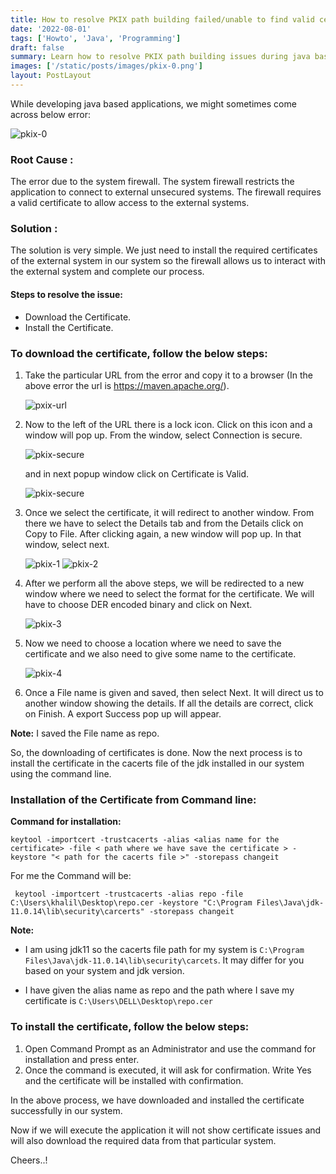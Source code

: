 ```yaml
---
title: How to resolve PKIX path building failed/unable to find valid certification path to requested target issue
date: '2022-08-01'
tags: ['Howto', 'Java', 'Programming']
draft: false
summary: Learn how to resolve PKIX path building issues during java based application development.
images: ['/static/posts/images/pkix-0.png']
layout: PostLayout
---
```


While developing java based applications, we might sometimes come across below error:

![pkix-0](/static/posts/images/pkix-0.png)

### Root Cause :

The error due to the system firewall. The system firewall restricts the application to connect to external unsecured systems. The firewall requires a valid certificate to allow access to the external systems.

### Solution :

The solution is very simple. We just need to install the required certificates of the external system in our system so the firewall allows us to interact with the external system and complete our process.

#### Steps to resolve the issue:

- Download the Certificate.
- Install the Certificate.

### To download the certificate, follow the below steps:

1. Take the particular URL from the error and copy it to a browser (In the above error the url is https://maven.apache.org/).

   ![pxix-url](/static/posts/images/pkix-url.png)

2. Now to the left of the URL there is a lock icon. Click on this icon and a window will pop up. From the window, select Connection is secure.

   ![pkix-secure](/static/posts/images/pkix-secure.png)

   and in next popup window click on Certificate is Valid.

   ![pkix-secure](/static/posts/images/pkix-valid.png)

3. Once we select the certificate, it will redirect to another window. From there we have to select the Details tab and from the Details click on Copy to File. After clicking again, a new window will pop up. In that window, select next.

   ![pkix-1](/static/posts/images/pkix-1.png)
   ![pkix-2](/static/posts/images/pkix-2.png)

4. After we perform all the above steps, we will be redirected to a new window where we need to select the format for the certificate. We will have to choose DER encoded binary and click on Next.

   ![pkix-3](/static/posts/images/pkix-3.png)

5. Now we need to choose a location where we need to save the certificate and we also need to give some name to the certificate.

   ![pkix-4](/static/posts/images/pkix-4.png)

6. Once a File name is given and saved, then select Next. It will direct us to another window showing the details. If all the details are correct, click on Finish. A export Success pop up will appear.

**Note:** I saved the File name as repo.

So, the downloading of certificates is done. Now the next process is to install the certificate in the cacerts file of the jdk installed in our system using the command line.

### Installation of the Certificate from Command line:

**Command for installation:**

```
keytool -importcert -trustcacerts -alias <alias name for the certificate> -file < path where we have save the certificate > -keystore "< path for the cacerts file >" -storepass changeit

```

For me the Command will be:

```
 keytool -importcert -trustcacerts -alias repo -file C:\Users\khalil\Desktop\repo.cer -keystore "C:\Program Files\Java\jdk-11.0.14\lib\security\carcerts" -storepass changeit

```

**Note:**

- I am using jdk11 so the cacerts file path for my system is `C:\Program Files\Java\jdk-11.0.14\lib\security\carcets`. It may differ for you based on your system and jdk version.

- I have given the alias name as repo and the path where I save my certificate is `C:\Users\DELL\Desktop\repo.cer`

### To install the certificate, follow the below steps:

1. Open Command Prompt as an Administrator and use the command for installation and press enter.
2. Once the command is executed, it will ask for confirmation. Write Yes and the certificate will be installed with confirmation.

In the above process, we have downloaded and installed the certificate successfully in our system.

Now if we will execute the application it will not show certificate issues and will also download the required data from that particular system.

Cheers..!
